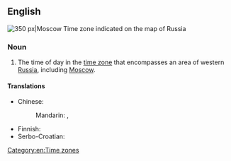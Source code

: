 ==English==

[[File:Map of Russia - Moscow time zone.svg |thumb|right|350 px|Moscow Time zone indicated on the map of Russia]]
{{wikipedia}}

===Noun===
{{en-noun|sg=[[Moscow]] [[Time]]|?}}

# The time of day in the [[time zone]] that encompasses an area of western [[Russia]], including [[Moscow]].

====Translations====
{{trans-top|time of day in Moscow time zone}}
* Chinese:
*: Mandarin: {{t|cmn|莫斯科時間|sc=Hani}}, {{t|cmn|莫斯科时间|tr=Mòsīkē shíjiān|sc=Hani}}
{{trans-mid}}
* Finnish: {{t+|fi|Moskova|alt=Moskovan}} {{t+|fi|aika}}
* Serbo-Croatian: {{t|sh|Moskovsko vrijeme}}
{{trans-bottom}}

[[Category:en:Time zones]]
